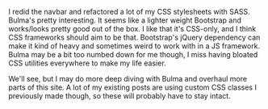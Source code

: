 I redid the navbar and refactored a lot of my CSS stylesheets with SASS. Bulma's
pretty interesting. It seems like a lighter weight Bootstrap and works/looks
pretty good out of the box. I like that it's CSS-only, and I think CSS
frameworks should aim to be that. Bootstrap's jQuery dependency can make it kind
of heavy and sometimes weird to work with in a JS framework. Bulma may be a bit
too numbed down for me though, I miss having bloated CSS utilities everywhere to
make my life easier.

We'll see, but I may do more deep diving with Bulma and overhaul more parts of
this site. A lot of my existing posts are using custom CSS classes I previously
made though, so these will probably have to stay intact.
